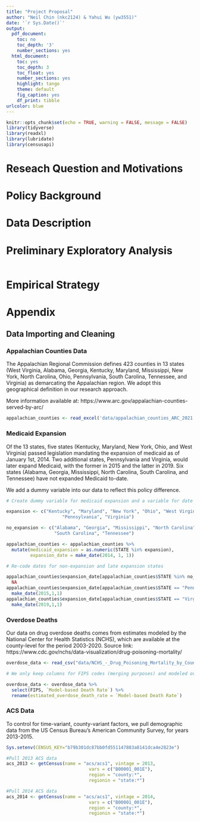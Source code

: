 ```yaml
---
title: "Project Proposal"
author: "Neil Chin (nkc2124) & Yahui Wu (yw3551)"
date: '`r Sys.Date()`'
output:
  pdf_document:
    toc: no
    toc_depth: '3'
    number_sections: yes
  html_document:
    toc: yes
    toc_depth: 3
    toc_float: yes
    number_sections: yes
    highlight: tango
    theme: default
    fig_caption: yes
    df_print: tibble
urlcolor: blue
---
```


```r
knitr::opts_chunk$set(echo = TRUE, warning = FALSE, message = FALSE)
library(tidyverse) 
library(readxl)
library(lubridate)
library(censusapi)
```

# Reseach Question and Motivations

# Policy Background

# Data Description

# Preliminary Exploratory Analysis

```r
```

# Empirical Strategy

# Appendix

## Data Importing and Cleaning

### Appalachian Counties Data

The Appalachian Regional Commission defines 423 counties in 13 states (West Virginia, Alabama, Georgia, Kentucky, Maryland, Mississippi, New York, North Carolina, Ohio, Pennsylvania, South Carolina, Tennessee, and Virginia) as demarcating the Appalachian region. We adopt this geographical definition in our research approach.

More information available at: https://www.arc.gov/appalachian-counties-served-by-arc/

```r
appalachian_counties <- read_excel('data/appalachian_counties_ARC_2021.xlsx')
```

### Medicaid Expansion

Of the 13 states, five states (Kentucky, Maryland, New York, Ohio, and West Virginia) passed legislation mandating the expansion of medicaid as of January 1st, 2014. Two additional states, Pennsylvania and Virginia, would later expand Medicaid, with the former in 2015 and the latter in 2019. Six states (Alabama, Georgia, Mississippi, North Carolina, South Carolina, and Tennessee) have not expanded Medicaid to-date.

We add a dummy variable into our data to reflect this policy difference.

```r
# Create dummy variable for medicaid expansion and a variable for date of expansion

expansion <- c("Kentucky", "Maryland", "New York", "Ohio", "West Virginia",
                     "Pennsylvania", "Virginia")

no_expansion <- c("Alabama", "Georgia", "Mississippi", "North Carolina", 
                  "South Carolina", "Tennessee")

appalachian_counties <- appalachian_counties %>% 
  mutate(medicaid_expansion = as.numeric(STATE %in% expansion),
         expansion_date = make_date(2014, 1, 1))

# Re-code dates for non-expansion and late expansion states

appalachian_counties$expansion_date[appalachian_counties$STATE %in% no_expansion] <-
  NA 
appalachian_counties$expansion_date[appalachian_counties$STATE == "Pennsylvania"] <-
  make_date(2015,1,1)
appalachian_counties$expansion_date[appalachian_counties$STATE == "Virginia"] <-
  make_date(2019,1,1)

```

### Overdose Deaths

Our data on drug overdose deaths comes from estimates modeled by the National Center for Health Statistics (NCHS), which are available at the county-level for the period 2003-2020. Source link: https://www.cdc.gov/nchs/data-visualization/drug-poisoning-mortality/

```r
overdose_data <- read_csv("data/NCHS_-_Drug_Poisoning_Mortality_by_County__United_States.csv")

# We only keep columns for FIPS codes (merging purposes) and modeled overdose deaths

overdose_data <- overdose_data %>% 
  select(FIPS, `Model-based Death Rate`) %>%
  rename(estimated_overdose_death_rate = `Model-based Death Rate`)
```

### ACS Data

To control for time-variant, county-variant factors, we pull demographic data from the US Census Bureau's American Community Survey, for years 2013-2015.

```r

Sys.setenv(CENSUS_KEY="b79b301dc87bb0fd551147883a8141dca4e2823e")

#Pull 2013 ACS data
acs_2013 <- getCensus(name = "acs/acs1", vintage = 2013,
                               vars = c("B00001_001E"),
                               region = "county:*",
                               regionin = "state:*")

#Pull 2014 ACS data
acs_2014 <- getCensus(name = "acs/acs1", vintage = 2014,
                               vars = c("B00001_001E"),
                               region = "county:*",
                               regionin = "state:*")

```


